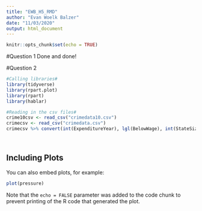 ```yaml
---
title: "EWB_H5_RMD"
author: "Evan Woelk Balzer"
date: "11/03/2020"
output: html_document
---
```


```r
knitr::opts_chunk$set(echo = TRUE)
```

#Question 1
Done and done!

#Question 2
```r
#Calling libraries#
library(tidyverse)
library(rpart.plot)
library(rpart)
library(hablar)

#Reading in the csv files#
crime10csv <- read_csv("crimedata10.csv")
crimecsv <- read_csv("crimedata.csv")
crimecsv %>% convert(int(ExpenditureYear), lgl(BelowWage), int(StateSize), dbl(Education), lgl(HighYouthUnemploy), dbl(Wage))
```


```r

```


```r

```
## Including Plots

You can also embed plots, for example:

```r
plot(pressure)
```

Note that the `echo = FALSE` parameter was added to the code chunk to prevent printing of the R code that generated the plot.
